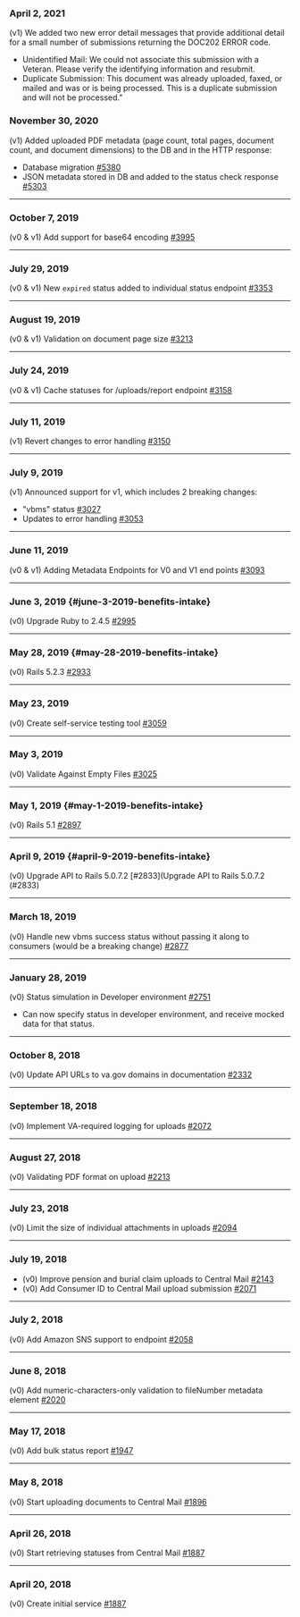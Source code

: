 ### April 2, 2021
(v1) We added two new error detail messages that provide additional detail for a small number of submissions returning the DOC202 ERROR code.

* Unidentified Mail: We could not associate this submission with a Veteran. Please verify the identifying information and resubmit.
* Duplicate Submission: This document was already uploaded, faxed, or mailed and was or is being processed. This is a duplicate submission and will not be processed."

### November 30, 2020
(v1) Added uploaded PDF metadata (page count, total pages, document count, and document dimensions) to the DB and in the HTTP response:
* Database migration [#5380](https://github.com/department-of-veterans-affairs/vets-api/pull/5380)
* JSON metadata stored in DB and added to the status check response [#5303](https://github.com/department-of-veterans-affairs/vets-api/pull/5303)

---

### October 7, 2019
(v0 & v1) Add support for base64 encoding [#3995](https://github.com/department-of-veterans-affairs/vets-api/pull/3395)

---

### July 29, 2019
(v0 & v1) New `expired` status added to individual status endpoint [#3353](https://github.com/department-of-veterans-affairs/vets-api/pull/3353)

---

### August 19, 2019
(v0 & v1) Validation on document page size [#3213](https://github.com/department-of-veterans-affairs/vets-api/pull/3213)

---

### July 24, 2019
(v0 & v1) Cache statuses for /uploads/report endpoint [#3158](https://github.com/department-of-veterans-affairs/vets-api/pull/3158)

---

### July 11, 2019
(v1) Revert changes to error handling [#3150](https://github.com/department-of-veterans-affairs/vets-api/pull/3150)

---

### July 9, 2019
(v1) Announced support for v1, which includes 2 breaking changes:
* "vbms" status [#3027](https://github.com/department-of-veterans-affairs/vets-api/pull/3027)
* Updates to error handling [#3053](https://github.com/department-of-veterans-affairs/vets-api/pull/3053)

---

### June 11, 2019
(v0 & v1) Adding Metadata Endpoints for V0 and V1 end points [#3093](https://github.com/department-of-veterans-affairs/vets-api/pull/3093)

---

### June 3, 2019 {#june-3-2019-benefits-intake}
(v0) Upgrade Ruby to 2.4.5 [#2995](https://github.com/department-of-veterans-affairs/vets-api/pull/2995)

---

### May 28, 2019 {#may-28-2019-benefits-intake}
(v0) Rails 5.2.3 [#2933](https://github.com/department-of-veterans-affairs/vets-api/pull/2933)

---

### May 23, 2019
(v0) Create self-service testing tool [#3059](https://github.com/department-of-veterans-affairs/vets-api/pull/3059)

---

### May 3, 2019
(v0) Validate Against Empty Files [#3025](https://github.com/department-of-veterans-affairs/vets-api/pull/3025)

---

### May 1, 2019 {#may-1-2019-benefits-intake}
(v0) Rails 5.1 [#2897](https://github.com/department-of-veterans-affairs/vets-api/pull/2897)

---

### April 9, 2019 {#april-9-2019-benefits-intake}
(v0) Upgrade API to Rails 5.0.7.2 [#2833](Upgrade API to Rails 5.0.7.2 (#2833)

---

### March 18, 2019
(v0) Handle new vbms success status without passing it along to consumers (would be a breaking change) [#2877](https://github.com/department-of-veterans-affairs/vets-api/pull/2877)

---

### January 28, 2019
(v0) Status simulation in Developer environment [#2751](https://github.com/department-of-veterans-affairs/vets-api/pull/2751)
- Can now specify status in developer environment, and receive mocked data for that status.

---

### October 8, 2018
(v0) Update API URLs to va.gov domains in documentation [#2332](https://github.com/department-of-veterans-affairs/vets-api/pull/2332)

---

### September 18, 2018
(v0) Implement VA-required logging for uploads [#2072](https://github.com/department-of-veterans-affairs/vets-api/pull/2072)

---

### August 27, 2018
(v0) Validating PDF format on upload [#2213](https://github.com/department-of-veterans-affairs/vets-api/pull/2213)

---

### July 23, 2018
(v0) Limit the size of individual attachments in uploads [#2094](https://github.com/department-of-veterans-affairs/vets-api/pull/2094)

---

### July 19, 2018
* (v0) Improve pension and burial claim uploads to Central Mail [#2143](https://github.com/department-of-veterans-affairs/vets-api/pull/2143)
* (v0) Add Consumer ID to Central Mail upload submission [#2071](https://github.com/department-of-veterans-affairs/vets-api/pull/2071)

---

### July 2, 2018
(v0) Add Amazon SNS support to endpoint [#2058](https://github.com/department-of-veterans-affairs/vets-api/pull/2058)

---

### June 8, 2018
(v0) Add numeric-characters-only validation to fileNumber metadata element [#2020](https://github.com/department-of-veterans-affairs/vets-api/pull/2020)

---

### May 17, 2018
(v0) Add bulk status report [#1947](https://github.com/department-of-veterans-affairs/vets-api/pull/1947)

---

### May 8, 2018
(v0) Start uploading documents to Central Mail [#1896](https://github.com/department-of-veterans-affairs/vets-api/pull/1896)

---

### April 26, 2018
(v0) Start retrieving statuses from Central Mail [#1887](https://github.com/department-of-veterans-affairs/vets-api/pull/1887)

---

### April 20, 2018
(v0) Create initial service [#1887](https://github.com/department-of-veterans-affairs/vets-api/pull/1887)
